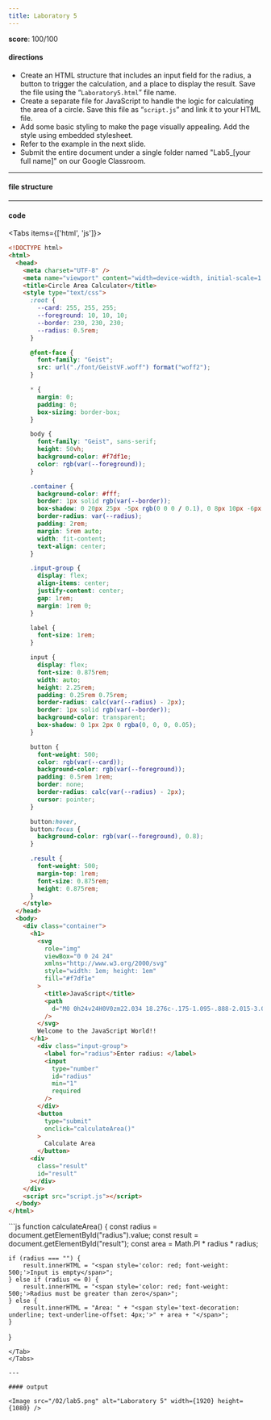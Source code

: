 ```yaml
---
title: Laboratory 5
---
```


**score**: 100/100

#### directions 

- Create an HTML structure that includes an input field for the radius, a button to trigger the calculation, and a place to display the result. Save the file using the “`Laboratory5.html`” file name.
- Create a separate file for JavaScript to handle the logic for calculating the area of a circle. Save this file as “`script.js`” and link it to your HTML file.
- Add some basic styling to make the page visually appealing. Add the style using embedded stylesheet.
- Refer to the example in the next slide.
- Submit the entire document under a single folder named "Lab5_[your full name]" on our Google Classroom.

---

#### file structure

<Files className="mt-4">
  <Folder name="Lab5_Cedric_Bryan_M_Angulo" defaultOpen>
    <Folder name="font" defaultOpen>
      <File name="GeistVF.woff" />
    </Folder>
    <File name="Laboratory5.html" />
    <File name="script.js" />
  </Folder>
</Files>

---

#### code

<Tabs items={['html', 'js']}>
<Tab value="html">

```html
<!DOCTYPE html>
<html>
  <head>
    <meta charset="UTF-8" />
    <meta name="viewport" content="width=device-width, initial-scale=1.0" />
    <title>Circle Area Calculator</title>
    <style type="text/css">
      :root {
        --card: 255, 255, 255;
        --foreground: 10, 10, 10;
        --border: 230, 230, 230;
        --radius: 0.5rem;
      }

      @font-face {
        font-family: "Geist";
        src: url("./font/GeistVF.woff") format("woff2");
      }

      * {
        margin: 0;
        padding: 0;
        box-sizing: border-box;
      }

      body {
        font-family: "Geist", sans-serif;
        height: 50vh;
        background-color: #f7df1e;
        color: rgb(var(--foreground));
      }

      .container {
        background-color: #fff;
        border: 1px solid rgb(var(--border));
        box-shadow: 0 20px 25px -5px rgb(0 0 0 / 0.1), 0 8px 10px -6px rgb(0 0 0 / 0.1);
        border-radius: var(--radius);
        padding: 2rem;
        margin: 5rem auto;
        width: fit-content;
        text-align: center;
      }

      .input-group {
        display: flex;
        align-items: center;
        justify-content: center;
        gap: 1rem;
        margin: 1rem 0;
      }

      label {
        font-size: 1rem;
      }

      input {
        display: flex;
        font-size: 0.875rem;
        width: auto;
        height: 2.25rem;
        padding: 0.25rem 0.75rem;
        border-radius: calc(var(--radius) - 2px);
        border: 1px solid rgb(var(--border));
        background-color: transparent;
        box-shadow: 0 1px 2px 0 rgba(0, 0, 0, 0.05);
      }

      button {
        font-weight: 500;
        color: rgb(var(--card));
        background-color: rgb(var(--foreground));
        padding: 0.5rem 1rem;
        border: none;
        border-radius: calc(var(--radius) - 2px);
        cursor: pointer;
      }

      button:hover,
      button:focus {
        background-color: rgb(var(--foreground), 0.8);
      }

      .result {
        font-weight: 500;
        margin-top: 1rem;
        font-size: 0.875rem;
        height: 0.875rem;
      }
    </style>
  </head>
  <body>
    <div class="container">
      <h1>
        <svg
          role="img"
          viewBox="0 0 24 24"
          xmlns="http://www.w3.org/2000/svg"
          style="width: 1em; height: 1em"
          fill="#f7df1e"
        >
          <title>JavaScript</title>
          <path
            d="M0 0h24v24H0V0zm22.034 18.276c-.175-1.095-.888-2.015-3.003-2.873-.736-.345-1.554-.585-1.797-1.14-.091-.33-.105-.51-.046-.705.15-.646.915-.84 1.515-.66.39.12.75.42.976.9 1.034-.676 1.034-.676 1.755-1.125-.27-.42-.404-.601-.586-.78-.63-.705-1.469-1.065-2.834-1.034l-.705.089c-.676.165-1.32.525-1.71 1.005-1.14 1.291-.811 3.541.569 4.471 1.365 1.02 3.361 1.244 3.616 2.205.24 1.17-.87 1.545-1.966 1.41-.811-.18-1.26-.586-1.755-1.336l-1.83 1.051c.21.48.45.689.81 1.109 1.74 1.756 6.09 1.666 6.871-1.004.029-.09.24-.705.074-1.65l.046.067zm-8.983-7.245h-2.248c0 1.938-.009 3.864-.009 5.805 0 1.232.063 2.363-.138 2.711-.33.689-1.18.601-1.566.48-.396-.196-.597-.466-.83-.855-.063-.105-.11-.196-.127-.196l-1.825 1.125c.305.63.75 1.172 1.324 1.517.855.51 2.004.675 3.207.405.783-.226 1.458-.691 1.811-1.411.51-.93.402-2.07.397-3.346.012-2.054 0-4.109 0-6.179l.004-.056z"
          />
        </svg>
        Welcome to the JavaScript World!!
      </h1>
        <div class="input-group">
          <label for="radius">Enter radius: </label>
          <input
            type="number"
            id="radius"
            min="1"
            required
          />
        </div>
        <button
          type="submit"
          onclick="calculateArea()"
        >
          Calculate Area
        </button>
      <div
        class="result"
        id="result"
      ></div>
    </div>
    <script src="script.js"></script>
  </body>
</html>
```
</Tab>
<Tab value="js">
```js
function calculateArea() {
	const radius = document.getElementById("radius").value;
	const result = document.getElementById("result");
	const area = Math.PI * radius * radius;

	if (radius === "") {
		result.innerHTML = "<span style='color: red; font-weight: 500;'>Input is empty</span>";
	} else if (radius <= 0) {
		result.innerHTML = "<span style='color: red; font-weight: 500;'>Radius must be greater than zero</span>";
	} else {
		result.innerHTML = "Area: " + "<span style='text-decoration: underline; text-underline-offset: 4px;'>" + area + "</span>";
	}
}
```
</Tab>
</Tabs>

---

#### output

<Image src="/02/lab5.png" alt="Laboratory 5" width={1920} height={1080} />
